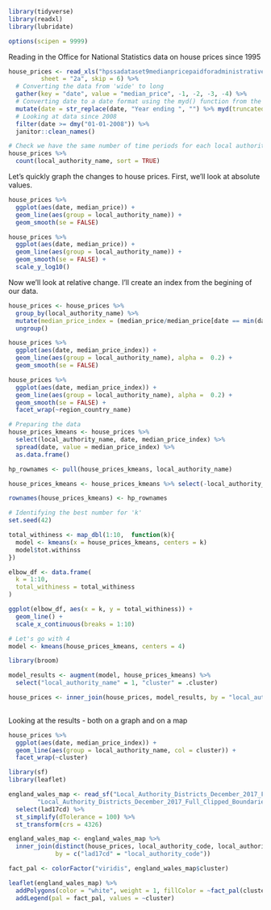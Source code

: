 
```r
library(tidyverse)
library(readxl)
library(lubridate)

options(scipen = 9999)

```

Reading in the Office for National Statistics data on house prices since 1995
```r

house_prices <- read_xls("hpssadataset9medianpricepaidforadministrativegeographies.xls",
         sheet = "2a", skip = 6) %>% 
  # Converting the data from 'wide' to long
  gather(key = "date", value = "median_price", -1, -2, -3, -4) %>% 
  # Converting date to a date format using the myd() function from the lubridate package
  mutate(date = str_replace(date, "Year ending ", "") %>% myd(truncated = 1)) %>% 
  # Looking at data since 2008
  filter(date >= dmy("01-01-2008")) %>% 
  janitor::clean_names() 

# Check we have the same number of time periods for each local authority - we do! 
house_prices %>% 
  count(local_authority_name, sort = TRUE)

```

Let's quickly graph the changes to house prices. First, we'll look at absolute values. 
```r
house_prices %>% 
  ggplot(aes(date, median_price)) + 
  geom_line(aes(group = local_authority_name)) + 
  geom_smooth(se = FALSE)

house_prices %>% 
  ggplot(aes(date, median_price)) + 
  geom_line(aes(group = local_authority_name)) + 
  geom_smooth(se = FALSE) + 
  scale_y_log10()

```

Now we'll look at relative change. I'll create an index from the begining of our data. 
```r
house_prices <- house_prices %>% 
  group_by(local_authority_name) %>% 
  mutate(median_price_index = (median_price/median_price[date == min(date)])*100) %>% 
  ungroup()

house_prices %>% 
  ggplot(aes(date, median_price_index)) + 
  geom_line(aes(group = local_authority_name), alpha =  0.2) + 
  geom_smooth(se = FALSE)

house_prices %>% 
  ggplot(aes(date, median_price_index)) + 
  geom_line(aes(group = local_authority_name), alpha =  0.2) + 
  geom_smooth(se = FALSE) + 
  facet_wrap(~region_country_name)

```


```r
# Preparing the data 
house_prices_kmeans <- house_prices %>% 
  select(local_authority_name, date, median_price_index) %>% 
  spread(date, value = median_price_index) %>% 
  as.data.frame()

hp_rownames <- pull(house_prices_kmeans, local_authority_name)

house_prices_kmeans <- house_prices_kmeans %>% select(-local_authority_name)

rownames(house_prices_kmeans) <- hp_rownames

# Identifying the best number for 'k' 
set.seed(42)

total_withiness <- map_dbl(1:10,  function(k){
  model <- kmeans(x = house_prices_kmeans, centers = k)
  model$tot.withinss
})

elbow_df <- data.frame(
  k = 1:10,
  total_withiness = total_withiness
)

ggplot(elbow_df, aes(x = k, y = total_withiness)) +
  geom_line() +
  scale_x_continuous(breaks = 1:10)

# Let's go with 4 
model <- kmeans(house_prices_kmeans, centers = 4)

library(broom)

model_results <- augment(model, house_prices_kmeans) %>% 
  select("local_authority_name" = 1, "cluster" = .cluster) 

house_prices <- inner_join(house_prices, model_results, by = "local_authority_name")
  
```
Looking at the results - both on a graph and on a map 
```r

house_prices %>% 
  ggplot(aes(date, median_price_index)) + 
  geom_line(aes(group = local_authority_name, col = cluster)) +
  facet_wrap(~cluster)

```

```r

library(sf)
library(leaflet)

england_wales_map <- read_sf("Local_Authority_Districts_December_2017_Full_Clipped_Boundaries_in_Great_Britain", 
        "Local_Authority_Districts_December_2017_Full_Clipped_Boundaries_in_Great_Britain") %>% 
  select(lad17cd) %>% 
  st_simplify(dTolerance = 100) %>% 
  st_transform(crs = 4326) 

england_wales_map <- england_wales_map %>% 
  inner_join(distinct(house_prices, local_authority_code, local_authority_name, cluster), 
             by = c("lad17cd" = "local_authority_code")) 

fact_pal <- colorFactor("viridis", england_wales_map$cluster)

leaflet(england_wales_map) %>% 
  addPolygons(color = "white", weight = 1, fillColor = ~fact_pal(cluster), fillOpacity = 1) %>% 
  addLegend(pal = fact_pal, values = ~cluster)
  

```
